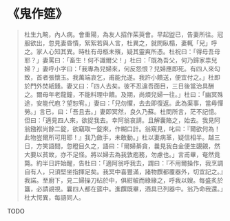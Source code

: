 # 《鬼作筵》

> 杜生九畹，內人病。會重陽，為友人招作茱萸會。早起盥已，告妻所往。冠服欲出，忽見妻昏憒，絮絮若與人言，杜異之，就問臥榻，妻輒「兒」呼之。家人心知其異。時杜有母柩未殯，疑其靈爽所憑。杜祝曰：「得毋吾母耶？」妻罵曰：「畜生！何不識爾父！」杜曰：「既為吾父，何乃歸家祟兒婦？」妻呼小字曰：「我專為兒婦來，何反怨恨？兒婦應即死。有四人來勾致，首者張懷玉。我萬端哀乞，甫能允遂。我許小饋送，便宜付之。」杜即於門外焚紙錢。妻又曰：「四人去矣。彼不忍違吾面目，三日後當治具酬之。爾母年老龍鐘，不能料理中饋。及期，尚煩兒婦一往。」杜曰：「幽冥殊途，安能代庖？望恕宥。」妻曰：「兒勿懼，去去即復返。此為渠事，當毋憚勞。」言已，曰：「吾且去。」妻即冥然，良久乃蘇。杜問所言，茫不記憶。但曰：「適見四人來，欲捉我去。幸阿翁哀請。且解囊賂之，始去。我見阿翁鏹袱尚餘二錠，欲竊取一錠來，作糊口計。翁窺見，叱曰：『爾欲何為！此物豈爾所可用耶！』我乃斂手，未敢動。」杜以妻病革，疑信相半。越三日，方笑語間，忽瞪目久之，語曰：「爾婦綦貪，曩見我白金便生覬覦，然大要以貧故，亦不足怪。將以婦去為我敦庖務，勿慮也。」言甫畢，奄然竟斃。約半日許始醒，告杜曰：「適阿翁呼我去，謂曰：『不用爾操作，我烹調自有人，只須堅坐指揮足矣。我冥中喜豐滿，諸物饌都覆器外，切宜記之。』我諾。至廚下，見二婦操刀砧於中，俱紺帔而綠緣之，呼我以嫂。每盛炙於簋，必請覘視。曩四人都在筵中。進饌既畢，酒具已列器中。翁乃命我還。」杜大愕異，每語同人。

TODO
